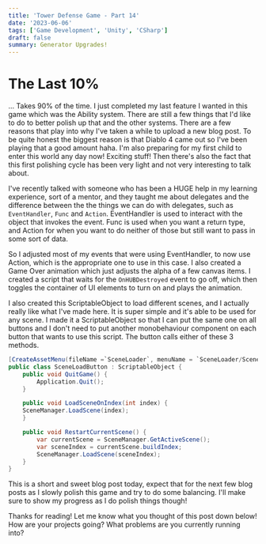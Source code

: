 ```yaml
---
title: 'Tower Defense Game - Part 14'
date: '2023-06-06'
tags: ['Game Development', 'Unity', 'CSharp']
draft: false
summary: Generator Upgrades!
---
```


# **The Last 10%**

... Takes 90% of the time. I just completed my last feature I wanted in this game which was the Ability system. There are still a few things that I'd like to do to better polish up that and the other systems. There are a few reasons that play into why I've taken a while to upload a new blog post. To be quite honest the biggest reason is that Diablo 4 came out so I've been playing that a good amount haha. I'm also preparing for my first child to enter this world any day now! Exciting stuff! Then there's also the fact that this first polishing cycle has been very light and not very interesting to talk about.

I've recently talked with someone who has been a HUGE help in my learning experience, sort of a mentor, and they taught me about delegates and the difference between the the things we can do with delegates, such as `EventHandler`, `Func` and `Action`. EventHandler is used to interact with the object that invokes the event. Func is used when you want a return type, and Action for when you want to do neither of those but still want to pass in some sort of data.

So I adjusted most of my events that were using EventHandler, to now use Action, which is the appropriate one to use in this case. I also created a Game Over animation which just adjusts the alpha of a few canvas items. I created a script that waits for the `OnHUBDestroyed` event to go off, which then toggles the container of UI elements to turn on and plays the animation.

I also created this ScriptableObject to load different scenes, and I actually really like what I've made here. It is super simple and it's able to be used for any scene. I made it a ScriptableObject so that I can put the same one on all buttons and I don't need to put another monobehaviour component on each button that wants to use this script. The button calls either of these 3 methods.

```csharp
[CreateAssetMenu(fileName =`SceneLoader`, menuName = `SceneLoader/SceneLoader`)]
public class SceneLoadButton : ScriptableObject {
    public void QuitGame() {
        Application.Quit();
    }

    public void LoadSceneOnIndex(int index) {
    SceneManager.LoadScene(index);
    }

    public void RestartCurrentScene() {
        var currentScene = SceneManager.GetActiveScene();
        var sceneIndex = currentScene.buildIndex;
        SceneManager.LoadScene(sceneIndex);
    }
}
```

This is a short and sweet blog post today, expect that for the next few blog posts as I slowly polish this game and try to do some balancing. I'll make sure to show my progress as I do polish things though!

Thanks for reading! Let me know what you thought of this post down below! How are your projects going? What problems are you currently running into?
